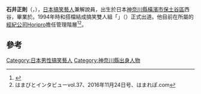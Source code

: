 '''石井正則'''（{{lang-ja|石井 正則}}，{{bd|1973年|3月21日|||Ishii Masanori}}），[[日本|日本]][[搞笑藝人|搞笑藝人]]兼解說員，出生於日本[[神奈川縣|神奈川縣]][[橫濱市|橫濱市]][[保土谷區|保土谷區]]西谷，畢業於{{link-ja|神奈川縣立商工高等學校|神奈川県立商工高等学校}}。1994年時和搭檔{{link-ja|石塚義之|石塚義之}}結成搞笑雙人組「{{link-ja|螞蟻向蚱蜢|アリtoキリギリス}}」（{{lang-ja|アリｔｏキリギリス}}）正式出道。他目前在所屬的[[經紀公司|經紀公司]][[Horipro|Horipro]]擔任管理階層<ref>{{cite web|url=http://horipro.co.jp/talent/PC006/|title=アリｔｏキリギリス (Ant to the Grasshopper)|website=Horipro|accessdate=2014-07-10|deadurl=yes|archiveurl=https://web.archive.org/web/20140329122315/http://horipro.co.jp/talent/PC006/|archivedate=2014-03-29}}</ref><ref>はまびとインタビューvol.37、2016年11月24日号、はまれぽ.com</ref>。

==參考==
{{reflist}}

{{日本人物小作品}}

{{DEFAULTSORT:Ishii Masanori}}
[[Category:日本男性搞笑藝人|Category:日本男性搞笑藝人]]
[[Category:神奈川縣出身人物|Category:神奈川縣出身人物]]